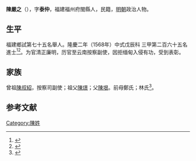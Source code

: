 {{明清人物信息框
| 姓名 = 陳嚴之
| 原名 =
| 圖片名稱= 
| 圖片大小 =
| 圖片說明 = 
| 最高職務 =
| 國家 = 大明 
| 爵位 =
| 籍貫 = 福建福州府閩縣
| 族裔 = 
| 字號 = 
| 諡號 =
| 出生日期 = 生年不詳
| 出生地點 = <!---福建福州府閩縣--->
| 逝世日期 = 卒年不詳 
| 逝世地點 =
| 墓葬 =
| 配偶 = 
| 親屬 = 
| 出身 =
* 隆慶二年戊辰科同進士出身
| 經歷 =
| 著作 =  
}}
'''陳嚴之'''（{{bd|1527年||1591年|catIdx=}}），字'''泰仲'''，福建福州府閩縣人，民籍，[[明朝|明朝]]政治人物。

== 生平 ==
福建鄉試第七十五名舉人。隆慶二年（1568年）中式戊辰科<!---會試第三十八名--->三甲第二百六十五名進士<ref>{{Cite book|title=《皇明贡举考》卷五|last=（明）[[张朝瑞|张朝瑞]]|first=|publisher=《续修四库全书》史部第828册|year=|isbn=|location=|pages=}}</ref><ref>{{Cite book|title=贡举志五种 上|last=鲁小俊，江俊伟著|first=|publisher=武汉：武汉大学出版社|year=2009|isbn=978-7-307-07043-1|location=|pages=}}</ref>。为官清正廉明，历官至云南按察副使，因拒缅甸入侵有功，受到表彰。

== 家族 ==
曾祖[[陳叔紹|陳叔紹]]，按察司副使；祖父[[陳璟|陳璟]]；父[[陳垠|陳垠]]。前母鄭氏；林氏<ref>{{Cite book|title=天一阁藏明代科举录选刊 登科录 点校本|last=龚延明主编|first=|publisher=宁波出版社|year=2016|isbn=978-7-5526-2320-8|location=宁波|pages=|quote=《天一閣藏明代科舉錄選刊.登科錄》之《隆慶二年戊辰科登科錄》}}</ref>。

==参考文献==
{{reflist}}

{{隆慶二年戊辰科殿試金榜}}
{{DEFAULTSORT:}}
[[Category:陳姓|Category:陳姓]]
